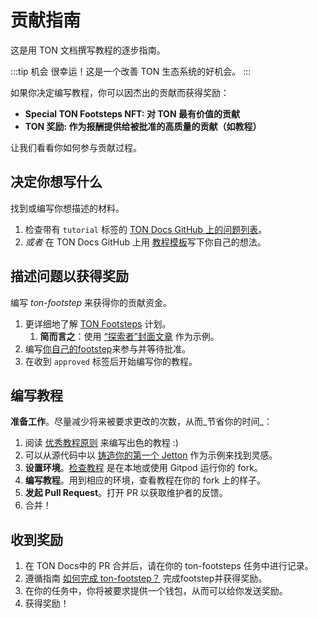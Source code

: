 # 贡献指南

这是用 TON 文档撰写教程的逐步指南。

:::tip 机会
很幸运！这是一个改善 TON 生态系统的好机会。
:::

如果你决定编写教程，你可以因杰出的贡献而获得奖励：

- **Special TON Footsteps NFT: 对 TON 最有价值的贡献**
- **TON 奖励: 作为报酬提供给被批准的高质量的贡献（如教程）**

让我们看看你如何参与贡献过程。

## 决定你想写什么

找到或编写你想描述的材料。

1. 检查带有 `tutorial` 标签的 [TON Docs GitHub 上的问题列表](https://github.com/ton-community/ton-docs/issues)。
2. *或者* 在 TON Docs GitHub 上用 [教程模板](https://github.com/ton-community/ton-docs/issues/new?assignees=\\&labels=feature+%3Asparkles%3A%2Ccontent+%3Afountain_pen%3A\\&template=suggest_tutorial.yaml\\&title=Suggest+a+tutorial)写下你自己的想法。

## 描述问题以获得奖励

编写 *ton-footstep* 来获得你的贡献资金。

1. 更详细地了解 [TON Footsteps](https://github.com/ton-society/ton-footsteps) 计划。
   1. **简而言之**：使用 [“探索者”封面文章](https://github.com/ton-society/ton-footsteps/issues/61) 作为示例。
2. 编写[你自己的footstep](https://github.com/ton-society/ton-footsteps/issues/new/choose)来参与并等待批准。
3. 在收到 `approved` 标签后开始编写你的教程。

## 编写教程

**准备工作**。尽量减少将来被要求更改的次数，从而_节省你的时间_：

1. 阅读 [优秀教程原则](/v3/contribute/style-guide#concepts-and-guidelines) 来编写出色的教程 :)
2. 可以从源代码中以 [铸造你的第一个 Jetton](/v3/guidelines/dapps/tutorials/mint-your-first-token) 作为示例来找到灵感。
3. **设置环境**。[检查教程](/v3/contribute#online-one-click-contribution-setup) 是在本地或使用 Gitpod 运行你的 fork。
4. **编写教程**。用到相应的环境，查看教程在你的 fork 上的样子。
5. **发起 Pull Request**。打开 PR 以获取维护者的反馈。
6. 合并！

## 收到奖励

1. 在 TON Docs中的 PR 合并后，请在你的 ton-footsteps 任务中进行记录。
2. 遵循指南 [如何完成 ton-footstep？](https://github.com/ton-society/ton-footsteps#how-to-complete-something-from-the-list) 完成footstep并获得奖励。
3. 在你的任务中，你将被要求提供一个钱包，从而可以给你发送奖励。
4. 获得奖励！
